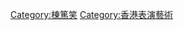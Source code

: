 
{{noteTA
|1=zh-hk:棟篤笑;zh-cn:单口喜剧;zh-tw:獨角喜劇;
}}
[[Category:棟篤笑|Category:棟篤笑]]
[[Category:香港表演藝術|Category:香港表演藝術]]